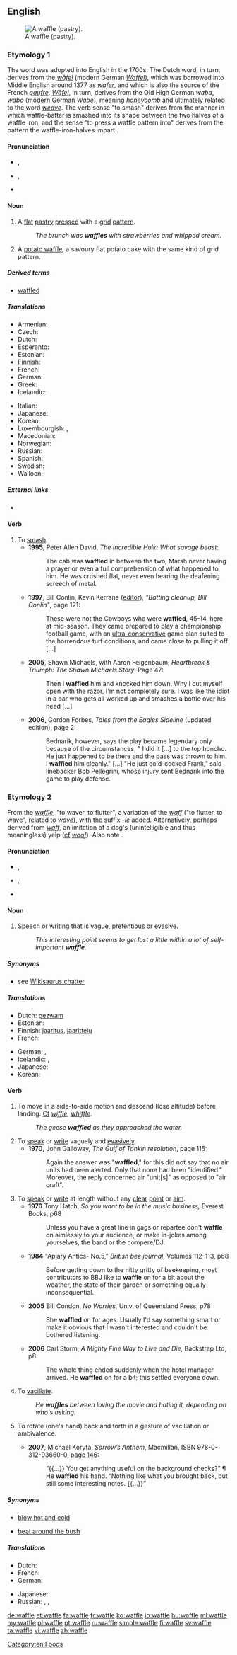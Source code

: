 ==English==
[[Image:Gaufre molle.jpg|thumb|right|A waffle (pastry).]]

===Etymology 1===
The {{etyl|nl}} word {{term|wafel|lang=nl}} was adopted into English in the 1700s.  The Dutch word, in turn, derives from the {{etyl|gml}} ''[[wafel|wāfel]]'' (modern German ''[[Waffel]]''), which was borrowed into Middle English around 1377<!--per WP--> as ''[[wafer]]'', and which is also the source of the French ''[[gaufre]]''. ''[[wafel|Wāfel]]'', in turn, derives from the Old High German ''waba'', ''wabo'' (modern German ''[[Wabe]]''), meaning ''[[honeycomb]]'' and ultimately related to the word ''[[weave]]''. The verb sense "to smash" derives from the manner in which waffle-batter is smashed into its shape between the two halves of a waffle iron, and the sense "to press a waffle pattern into" derives from the pattern the waffle-iron-halves impart<!-- duh -->.

====Pronunciation====
* {{a|UK}} {{IPA|/ˈwɒ.fl/}}, {{X-SAMPA|/"wOfl/}}
* {{a|US}} {{IPA|/ˈwɑ.fl/|/ˈwɔ.fl/}}, {{X-SAMPA|/"wOfl/|/"wAfl/}}
* {{audio|en-us-waffle.ogg|Audio (US)}}
*: {{rhymes|ɒfəl}}

====Noun====
{{en-noun}}

# {{countable}} A [[flat]] [[pastry]] [[press]]ed with a [[grid]] [[pattern]].
#: ''The brunch was '''waffles''' with strawberries and whipped cream.''
# {{context|countable|UK}} A [[w:Potato waffle|potato waffle]], a savoury flat potato cake with the same kind of grid pattern.

=====Derived terms=====
* [[waffled]]

=====Translations=====
{{trans-top|flat pastry}}
* Armenian: {{t-|hy|վաֆլի|tr=vafli|sc=Armn}}
* Czech: {{t-|cs|vafle|f}}
* Dutch: {{t+|nl|wafel|f}}
* Esperanto: {{t-|eo|vaflo}}
* Estonian: {{t-|et|vahvel}}
* Finnish: {{t-|fi|vohveli}}
* French: {{t+|fr|gaufre|f}}
* German: {{t+|de|Waffel|f}}
* Greek: {{t-|el|βάφλα|f|tr=váfla}}
* Icelandic: {{t+|is|vaffla|f}}
{{trans-mid}}
* Italian: {{t-|it|cialda|f}}
* Japanese: {{t-|ja|ワッフル|tr=waffuru}}
* Korean: {{t-|ko|와플|sc=Kore}}
* Luxembourgish: {{t-|lb|Gaufre|f}}, {{t+|lb|Eisekuch|m}}
* Macedonian: {{t-|mk|вафла|f|tr=váfla}}
* Norwegian: {{t+|no|vaffel}}
* Russian: {{t+|ru|вафля|f|tr=váflja}}
* Spanish: {{t-|es|gofre|m}}
* Swedish: {{t+|sv|våffla|c}}
* Walloon: {{t+|wa|wåfe}}
{{trans-bottom}}

=====External links=====
* {{pedialite}}

====Verb====
{{en-verb|waffl|ing}}

# To [[smash]].
#* '''1995''', Peter Allen David, ''The Incredible Hulk: What savage beast'':
#*: The cab was '''waffled''' in between the two, Marsh never having a prayer or even a full comprehension of what happened to him. He was crushed flat, never even hearing the deafening screech of metal.
#* '''1997''', Bill Conlin, Kevin Kerrane ([[editor]]), ''"Batting cleanup, Bill Conlin"'', page 121:
#*: These were not the Cowboys who were '''waffled''', 45-14, here at mid-season. They came prepared to play a championship football game, with an [[ultra-conservative]] game plan suited to the horrendous turf conditions, and came close to pulling it off [...]
#* '''2005''', Shawn Michaels, with Aaron Feigenbaum, ''Heartbreak & Triumph: The Shawn Michaels Story'', Page 47:
#*: Then I '''waffled''' him and knocked him down. Why I cut myself open with the razor, I'm not completely sure. I was like the idiot in a bar who gets all worked up and smashes a bottle over his head [...]
#* '''2006''', Gordon Forbes, ''Tales from the Eagles Sideline'' (updated edition), page 2:
#*: Bednarik, however, says the play became legendary only because of the circumstances. " I did it [...] to the top honcho. He just happened to be there and the pass was thrown to him. I '''waffled''' him cleanly." [...] "He just cold-cocked Frank," said linebacker Bob Pellegrini, whose injury sent Bednarik into the game to play defense. <!-- "waffled him" is in this instance a phrase Bednarik himself used -->

===Etymology 2===
From the {{etyl|sco}} ''[[waffle#Scots|waffle]]'', "to waver, to flutter", a variation of the {{etyl|sco}} ''[[waff]]'' ("to flutter, to wave", related to ''[[wave#English|wave]]''), with the suffix ''[[-le]]'' added. Alternatively, perhaps derived from ''[[waff]]'', an imitation of a dog's (unintelligible and thus meaningless) yelp ([[confer#Latin|cf]] ''[[woof]]''). Also note {{etyl|ang|-}} {{term|wæflian||to talk foolishly|lang=ang}}.

====Pronunciation====
* {{a|UK}} {{IPA|/ˈwɒfl/}}, {{X-SAMPA|/"wOfl/}}
* {{a|US}} {{IPA|/ˈwɑːfl/|/ˈwɔːfl/}}, {{X-SAMPA|/"wOfl/|/"wAfl/}}
* {{audio|en-us-waffle.ogg|Audio (US)}}
*: {{rhymes|ɒfəl}}

====Noun====
{{en-noun|-}}

# {{uncountable}} Speech or writing that is [[vague]], [[pretentious]] or [[evasive]].
#: ''This interesting point seems to get lost a little within a lot of self-important '''waffle'''.''

=====Synonyms=====
* {{sense|vague, pretentious or evasive talk}} see [[Wikisaurus:chatter]]

=====Translations=====
{{trans-top|speech or writing that is vague}}
* Dutch: [[gezwam]] {{n}}
* Estonian: {{t-|et|loba}}
* Finnish: [[jaaritus]], [[jaarittelu]]
* French: {{t+|fr|langue de bois|f}}
{{trans-mid}}
* German: {{t+|de|Geschwafel|n}}, {{t-|de|leere Phrasen|f|p}}
* Icelandic: {{t-|is|bull|n}},  {{t+|is|þvaður|n}}
* Japanese: {{t-|ja|つまらない話|tr=tsumaranai hanashi}}
* Korean: {{t-|ko|거만한 말|sc=Kore}}
{{trans-bottom}}

====Verb====
{{en-verb|waffl|ing}}

# {{context|of|_|birds}} To move in a side-to-side motion and descend (lose altitude) before landing. [[confer#Latin|Cf]] ''[[wiffle]]'', ''[[whiffle]]''.
#: ''The geese '''waffled''' as they approached the water.''
# To [[speak]] or [[write]] vaguely and [[evasive]]ly.
#* '''1970''', John Galloway, ''The Gulf of Tonkin resolution'', page 115:
#*: Again the answer was "'''waffled'''," for this did not say that no air units had been alerted. Only that none had been "identified." Moreover, the reply concerned air "unit[s]" as opposed to "air craft".
# To [[speak]] or [[write]] at length without any [[clear]] [[point]] or [[aim]].
#* '''1976''' Tony Hatch, ''So you want to be in the music business,'' Everest Books, p68
#*: Unless you have a great line in gags or repartee don't '''waffle''' on aimlessly to your audience, or make in-jokes among yourselves, the band or the compere/DJ.
#* '''1984''' "Apiary Antics- No.5," ''British bee journal'', Volumes 112-113, p68
#*: Before getting down to the nitty gritty of beekeeping, most contributors to BBJ like to '''waffle''' on for a bit about the weather, the state of their garden or something equally inconsequential.
#* '''2005''' Bill Condon, ''No Worries,'' Univ. of Queensland Press, p78
#*: She '''waffled''' on for ages. Usually I'd say something smart or make it obvious that I wasn't interested and couldn't be bothered listening.
#* '''2006''' Carl Storm, ''A Mighty Fine Way to Live and Die,'' Backstrap Ltd, p8
#*: The whole thing ended suddenly when the hotel manager arrived. He '''waffled''' on for a bit; this settled everyone down.
# To [[vacillate]].
#: ''He '''waffles''' between loving the movie and hating it, depending on who's asking.''
# {{transitive}} To rotate (one's hand) back and forth in a gesture of vacillation or ambivalence.
#* '''2007''', Michael Koryta, ''Sorrow’s Anthem'', Macmillan, ISBN 978-0-312-93660-0, [http://books.google.com/books?id=VgSswiePmHcC&pg=PA146&dq=waffled page 146]:
#*: “{{...}} You get anything useful on the background checks?” ¶ He '''waffled''' his hand. “Nothing like what you brought back, but still some interesting notes. {{...}}”

=====Synonyms=====
* {{sense|vacillate}} [[blow hot and cold]]
* {{sense|speak or write vaguely and evasively}} [[beat around the bush]]

=====Translations=====
{{trans-top|to speak or write waffle}}
* Dutch: {{t+|nl|zwammen}}
* French: {{t+|fr|gaufre}}
* German: {{t+|de|schwafeln}}
{{trans-mid}}
* Japanese: {{t-|ja|つまらない話をする|tr=tsumaranai hanashi o suru}}
* Russian: {{t-|ru|лить воду|tr=lit' vódu}},  {{t-|ru|болтать попусту|tr=boltát' pópustu}},  {{t-|ru|трепаться без толку|tr=trepát'sja bez tólku}}
{{trans-bottom}}

[[Category:en:Foods]]

[[de:waffle]]
[[et:waffle]]
[[fa:waffle]]
[[fr:waffle]]
[[ko:waffle]]
[[io:waffle]]
[[hu:waffle]]
[[ml:waffle]]
[[my:waffle]]
[[pl:waffle]]
[[pt:waffle]]
[[ru:waffle]]
[[simple:waffle]]
[[fi:waffle]]
[[sv:waffle]]
[[ta:waffle]]
[[vi:waffle]]
[[zh:waffle]]